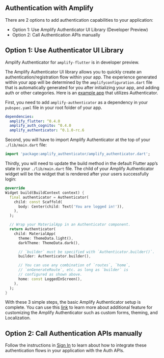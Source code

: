 ## Authentication with Amplify

There are 2 options to add authentication capabilities to your application:
- Option 1: Use Amplify Authenticator UI Library (Developer Preview)
- Option 2: Call Authentication APIs manually

## Option 1: Use Authenticator UI Library

<Callout>

Amplify Authenticator for `amplify-flutter` is in developer preview.

</Callout>

The Amplify Authenticator UI library allows you to quickly create an authentication/registration flow within your app. The experience generated within your app will be determined by the `amplifyconfiguration.dart` file that is automatically generated for you after initializing your app, and adding auth or other categories. Here is an [example app](https://github.com/aws-amplify/amplify-flutter/tree/release-candidate/packages/amplify_authenticator/example) that utilizes Authenticator.

First, you need to add `amplify-authenticator` as a dependency in your `pubspec.yaml` file in your root folder of your app. 
```yaml
dependencies:
  amplify_flutter: ^0.4.0
  amplify_auth_cognito: ^0.4.0
  amplify_authenticator: ^0.1.0-rc.6
```
Second, you will have to import Amplify Authenticator at the top of your `./lib/main.dart` file:
```dart
import 'package:amplify_authenticator/amplify_authenticator.dart';
```
Thirdly, you will need to update the build method in the default Flutter app’s state in your `./lib/main.dart` file. The child of your Amplify Authenticator widget will be the widget that is rendered after your users successfully login:

```dart
@override
Widget build(BuildContext context) {
  final authenticator = Authenticator(
    child: const Scaffold(
      body: Center(child: Text('You are logged in!')),
    ),
  );

  // Wrap your MaterialApp in an Authenticator component.
  return Authenticator(
    child: MaterialApp(
      theme: ThemeData.light(),
      darkTheme: ThemeData.dark(),

      // `builder` must be specified with `Authenticator.builder()`.
      builder: Authenticator.builder(),

      // You can use any combination of `routes`, `home`,
      // `onGenerateRoute`, etc. as long as `builder` is
      // configured as shown above.
      home: const LoggedInScreen(),
    ),
  );
}
```
With these 3 simple steps, the basic Amplify Authenticator setup is complete. You can use this [link](/ui/auth/authenticator) to learn more about additional feature for customizing the Amplify Authenticator such as custom forms, theming, and Localization.

## Option 2: Call Authentication APIs manually

Follow the instructions in [Sign In](/lib/auth/signin) to learn about how to integrate these authentication flows in your application with the Auth APIs.

